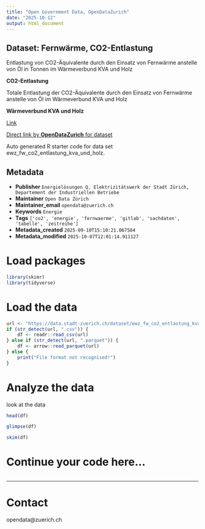 ```yaml
---
title: "Open Government Data, OpenDataZurich"
date: "2025-10-12"
output: html_document
---
```


## Dataset: Fernwärme, CO2-Entlastung

Entlastung von CO2-Äquivalente durch den Einsatz von Fernwärme anstelle von Öl in Tonnen im Wärmeverbund KVA und Holz


**CO2-Entlastung**

Totale Entlastung der CO2-Äquivalente durch den Einsatz von Fernwärme anstelle von Öl im Wärmeverbund KVA und Holz

**Wärmeverbund KVA und Holz**

[Link](https://www.ewz.ch/de/geschaeftskunden/immobilien/referenzen-projekte/waermeverbund-kva-holz.html)



[Direct link by **OpenDataZurich** for dataset](https://data.stadt-zuerich.ch/dataset/ewz_fw_co2_entlastung_kva_und_holz)

Auto generated R starter code for data set ewz_fw_co2_entlastung_kva_und_holz.

## Metadata

- **Publisher** `Energielösungen Q, Elektrizitätswerk der Stadt Zürich, Departement der Industriellen Betriebe`
- **Maintainer** `Open Data Zürich`
- **Maintainer_email** `opendata@zuerich.ch`
- **Keywords** `Energie`
- **Tags** `['co2', 'energie', 'fernwaerme', 'gitlab', 'sachdaten', 'tabelle', 'zeitreihe']`
- **Metadata_created** `2025-09-10T15:10:21.067504`
- **Metadata_modified** `2025-10-07T12:01:14.911127`


# Load packages

```r
library(skimr)
library(tidyverse)
```

# Load the data

```r
url <- "https://data.stadt-zuerich.ch/dataset/ewz_fw_co2_entlastung_kva_und_holz/download/ewz_fw_co2_entlastung_kva_und_holz.csv"
if (str_detect(url, ".csv")) {
    df <- readr::read_csv(url)
} else if (str_detect(url, ".parquet")) {
    df <- arrow::read_parquet(url)
} else {
    print("File format not recognised!")
}
```

# Analyze the data

look at the data
```r
head(df)
```

```r
glimpse(df)
```

```r
skim(df)
```

# Continue your code here...

```r

```

------------------------------------------------------------------------

# Contact

opendata@zuerich.ch
